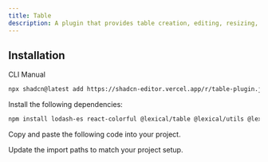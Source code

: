 ```yaml
---
title: Table
description: A plugin that provides table creation, editing, resizing, and markdown table support.
---
```


<ComponentPreview
  name="table-plugin-demo"
  className="[&_.preview>[data-orientation=vertical]]:sm:max-w-[70%]"
  description="A plugin that provides table creation, editing, resizing, and markdown table support."
/>

## Installation

<Tabs defaultValue="cli">

<TabsList>
  <TabsTrigger value="cli">CLI</TabsTrigger>
  <TabsTrigger value="manual">Manual</TabsTrigger>
</TabsList>

<TabsContent value="cli">

```bash
npx shadcn@latest add https://shadcn-editor.vercel.app/r/table-plugin.json
```

</TabsContent>

<TabsContent value="manual">

<Steps>

<Step>Install the following dependencies:</Step>

```bash
npm install lodash-es react-colorful @lexical/table @lexical/utils @lexical/markdown
```

<Step>Copy and paste the following code into your project.</Step>

<ComponentSource name="table-plugin" />

<Step>Update the import paths to match your project setup.</Step>

</Steps>

</TabsContent>

</Tabs>